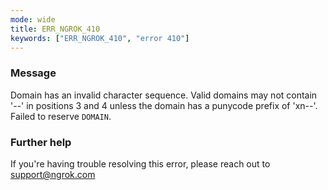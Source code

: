 ```yaml
---
mode: wide
title: ERR_NGROK_410
keywords: ["ERR_NGROK_410", "error 410"]
---
```



### Message

Domain has an invalid character sequence. Valid domains may not contain '--' in positions 3 and 4 unless the domain has a punycode prefix of 'xn--'. Failed to reserve `DOMAIN`.

<ErrorDetails />

### Further help

If you're having trouble resolving this error, please reach out to [support@ngrok.com](mailto:support@ngrok.com?subject=Help%20with%20ERR_NGROK_410)
